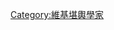 {{Userbox
|border-c = #b5b5b5
|border-s = 1
|id-c     = #ffffff
|id-s     = 12
|id-fc    = #000000
|info-c   = #eeeeee
|info-s   = 10
|info-fc  = #000000
|id       = [[File:Fengshui_Compass.jpg|55px]]
|info     = 這個用戶是'''[[堪輿學家]]'''。
}}
[[Category:維基堪輿學家]]